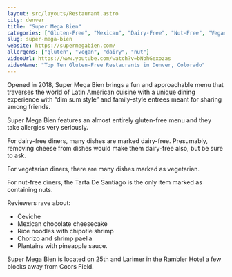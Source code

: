 ```yaml
---
layout: src/layouts/Restaurant.astro
city: denver
title: "Super Mega Bien"
categories: ["Gluten-Free", "Mexican", "Dairy-Free", "Nut-Free", "Vegan"]
slug: super-mega-bien
website: https://supermegabien.com/
allergens: ["gluten", "vegan", "dairy", "nut"]
videoUrl: https://www.youtube.com/watch?v=bNbhGexozas
videoName: "Top Ten Gluten-Free Restaurants in Denver, Colorado"
---
```


Opened in 2018, Super Mega Bien brings a fun and approachable menu that traverses the world of Latin American cuisine with a unique dining experience with “dim sum style” and family-style entrees meant for sharing among friends.

Super Mega Bien features an almost entirely gluten-free menu and they take allergies very seriously.

For dairy-free diners, many dishes are marked dairy-free. Presumably, removing cheese from dishes would make them dairy-free also, but be sure to ask.

For vegetarian diners, there are many dishes marked as vegetarian.

For nut-free diners, the Tarta De Santiago is the only item marked as containing nuts.

Reviewers rave about:
* Ceviche
* Mexican chocolate cheesecake
* Rice noodles with chipotle shrimp
* Chorizo and shrimp paella
* Plantains with pineapple sauce.

Super Mega Bien is located on 25th and Larimer in the Rambler Hotel a few blocks away from Coors Field.
